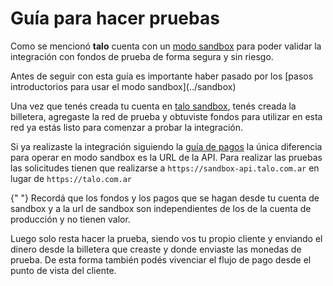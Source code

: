 
# Guía para hacer pruebas

Como se mencionó **talo** cuenta con un [modo sandbox](../sandbox) para poder validar la integración con fondos de prueba de forma segura y sin riesgo.

<Callout>
	Antes de seguir con esta guía es importante haber pasado por los [pasos
	introductorios para usar el modo sandbox](../sandbox)
</Callout>

Una vez que tenés creada tu cuenta en [talo sandbox](https://sandbox.talo.com.ar/signup), tenés creada la billetera, agregaste la red de prueba y obtuviste fondos para utilizar en esta red ya estás listo para comenzar a probar la integración.

Si ya realizaste la integración siguiendo la [guía de pagos](/payments) la única diferencia para operar en modo sandbox es la URL de la API. Para realizar las pruebas las solicitudes tienen que realizarse a `https://sandbox-api.talo.com.ar` en lugar de `https://talo.com.ar`

<Callout>
	{" "}
	Recordá que los fondos y los pagos que se hagan desde tu cuenta de sandbox y a
	la url de sandbox son independientes de los de la cuenta de producción y no tienen
	valor.
</Callout>

Luego solo resta hacer la prueba, siendo vos tu propio cliente y enviando el dinero desde la billetera que creaste y donde enviaste las monedas de prueba.
De esta forma también podés vivenciar el flujo de pago desde el punto de vista del cliente.
